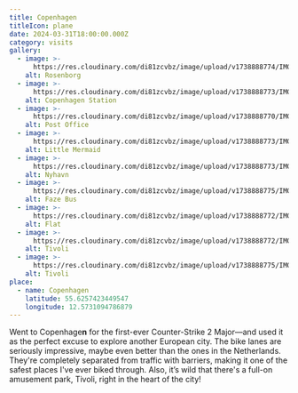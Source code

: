 ```yaml
---
title: Copenhagen
titleIcon: plane
date: 2024-03-31T18:00:00.000Z
category: visits
gallery:
  - image: >-
      https://res.cloudinary.com/di81zcvbz/image/upload/v1738888774/IMG_4110_ri7eh6.jpg
    alt: Rosenborg
  - image: >-
      https://res.cloudinary.com/di81zcvbz/image/upload/v1738888773/IMG_4079_sva3tt.jpg
    alt: Copenhagen Station
  - image: >-
      https://res.cloudinary.com/di81zcvbz/image/upload/v1738888770/IMG_4080_v8hfkm.jpg
    alt: Post Office
  - image: >-
      https://res.cloudinary.com/di81zcvbz/image/upload/v1738888773/IMG_4118_rcxahd.jpg
    alt: Little Mermaid
  - image: >-
      https://res.cloudinary.com/di81zcvbz/image/upload/v1738888773/IMG_4129_mr28p3.jpg
    alt: Nyhavn
  - image: >-
      https://res.cloudinary.com/di81zcvbz/image/upload/v1738888775/IMG_4158_mfcyic.jpg
    alt: Faze Bus
  - image: >-
      https://res.cloudinary.com/di81zcvbz/image/upload/v1738888772/IMG_4086_lrcytv.jpg
    alt: Flat
  - image: >-
      https://res.cloudinary.com/di81zcvbz/image/upload/v1738888772/IMG_4099_dwmpie.jpg
    alt: Tivoli
  - image: >-
      https://res.cloudinary.com/di81zcvbz/image/upload/v1738888775/IMG_4186_f5arl9.jpg
    alt: Tivoli
place:
  - name: Copenhagen
    latitude: 55.6257423449547
    longitude: 12.5731094786879
---
```


Went to Copenhage**n** for the first-ever Counter-Strike 2 Major—and used it as the perfect excuse to explore another European city. The bike lanes are seriously impressive, maybe even better than the ones in the Netherlands. They're completely separated from traffic with barriers, making it one of the safest places I've ever biked through. Also, it’s wild that there's a full-on amusement park, Tivoli, right in the heart of the city!
